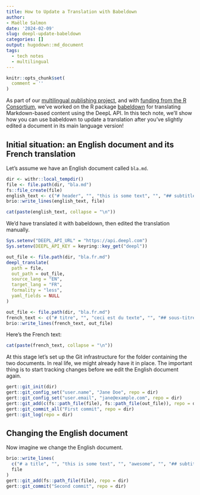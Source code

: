 ```yaml
---
title: How to Update a Translation with Babeldown
author: 
- Maëlle Salmon
date: '2024-02-09'
slug: deepl-update-babeldown
categories: []
output: hugodown::md_document
tags:
  - tech notes
  - multilingual
---
```


```r
knitr::opts_chunk$set(
  comment = ''
)
```
As part of our [multilingual publishing project](/multilingual-publishing/), and with [funding from the R Consortium](https://www.r-consortium.org/all-projects/awarded-projects/2022-group-2), we've worked on the R package [babeldown](https://docs.ropensci.org/babeldown/) for translating Markdown-based content using the DeepL API.
In this tech note, we'll show how you can use babeldown to update a translation after you've slightly edited a document in its main language version!

## Initial situation: an English document and its French translation

Let's assume we have an English document called `bla.md`.

```r
dir <- withr::local_tempdir()
file <- file.path(dir, "bla.md")
fs::file_create(file)
english_text <- c("# header", "", "this is some text", "", "## subtitle", "", "nice!")
brio::write_lines(english_text, file)
```

```r
cat(paste(english_text, collapse = "\n"))
```

We'd have translated it with babeldown, then edited the translation manually.

```r
Sys.setenv("DEEPL_API_URL" = "https://api.deepl.com")
Sys.setenv(DEEPL_API_KEY = keyring::key_get("deepl"))

out_file <- file.path(dir, "bla.fr.md")
deepl_translate(
  path = file,
  out_path = out_file,
  source_lang = "EN",
  target_lang = "FR",
  formality = "less",
  yaml_fields = NULL
)
```

```r
out_file <- file.path(dir, "bla.fr.md")
french_text <- c("# titre", "", "ceci est du texte", "", "## sous-titre", "", "chouette !")
brio::write_lines(french_text, out_file)
```

Here's the French text:


```r
cat(paste(french_text, collapse = "\n"))
```

At this stage let's set up the Git infrastructure for the folder containing the two documents.
In real life, we might already have it in place.
The important thing is to start tracking changes before we edit the English document again.

```r
gert::git_init(dir)
gert::git_config_set("user.name", "Jane Doe", repo = dir)
gert::git_config_set("user.email", "jane@example.com", repo = dir)
gert::git_add(c(fs::path_file(file), fs::path_file(out_file)), repo = dir)
gert::git_commit_all("First commit", repo = dir)
gert::git_log(repo = dir)
```

## Changing the English document

Now imagine we change the English document.

```r
brio::write_lines(
  c("# a title", "", "this is some text", "", "awesome", "", "## subtitle", ""),
  file
)
gert::git_add(fs::path_file(file), repo = dir)
gert::git_commit("Second commit", repo = dir)
```
